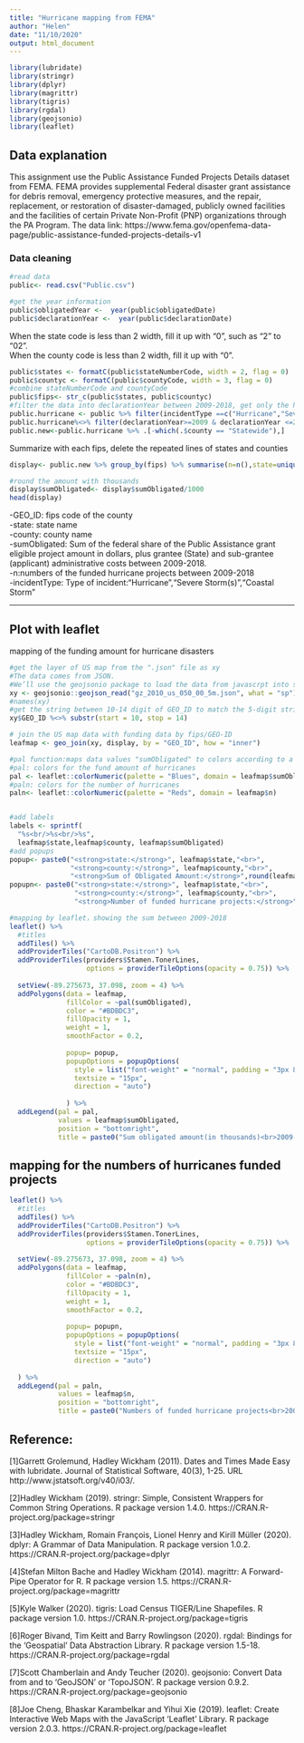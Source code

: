```yaml
---
title: "Hurricane mapping from FEMA"
author: "Helen"
date: "11/10/2020"
output: html_document
---
```


```r
library(lubridate)
library(stringr)
library(dplyr)
library(magrittr)
library(tigris)
library(rgdal)
library(geojsonio)
library(leaflet)
```

## Data explanation
This assignment use the  Public Assistance Funded Projects Details dataset from FEMA.
FEMA provides supplemental Federal disaster grant assistance for debris removal, emergency protective measures, and the repair, replacement, or restoration of disaster-damaged, publicly owned facilities and the facilities of certain Private Non-Profit (PNP) organizations through the PA Program. 
The data link: https://www.fema.gov/openfema-data-page/public-assistance-funded-projects-details-v1


### Data cleaning
```r
#read data
public<- read.csv("Public.csv")

#get the year information
public$obligatedYear <-  year(public$obligatedDate)
public$declarationYear <-  year(public$declarationDate)
```
When the state code is less than 2 width, fill it up with "0", such as "2" to "02".  
When the county code is less than 2 width, fill it up with "0".
```r
public$states <- formatC(public$stateNumberCode, width = 2, flag = 0)
public$countyc <- formatC(public$countyCode, width = 3, flag = 0)
#combine stateNumberCode and countyCode 
public$fips<- str_c(public$states, public$countyc)
#filter the data into declarationYear between 2009-2018, get only the hurricane data
public.hurricane <- public %>% filter(incidentType ==c("Hurricane","Severe Storm(s)","Coastal Storm"))
public.hurricane%<>% filter(declarationYear>=2009 & declarationYear <=2018)
public.new<-public.hurricane %>% .[-which(.$county == "Statewide"),]
```

Summarize with each fips, delete the repeated lines of states and counties
```r
display<- public.new %>% group_by(fips) %>% summarise(n=n(),state=unique(state),county=unique(county),incidentType=unique(incidentType),sumObligated=sum(totalObligated)) %>% rename(GEO_ID = fips)

#round the amount with thousands
display$sumObligated<- display$sumObligated/1000
head(display)
```
-GEO_ID: fips code of the county  
-state: state name  
-county: county name  
-sumObligated: Sum of the federal share of the Public Assistance grant eligible project amount in dollars, plus grantee (State) and sub-grantee (applicant) administrative costs between 2009-2018.  
-n:numbers of the funded hurricane projects between 2009-2018  
-incidentType: Type of incident:"Hurricane","Severe Storm(s)","Coastal Storm"

---------------------
## Plot with leaflet
mapping of the funding amount for hurricane disasters
```r
#get the layer of US map from the ".json" file as xy
#The data comes from JSON.
#We’ll use the geojsonio package to load the data from javascrpt into sp objects, which will let us easily manipulate the geographic features, and their properties, in R.
xy <- geojsonio::geojson_read("gz_2010_us_050_00_5m.json", what = "sp")
#names(xy)
#get the string between 10-14 digit of GEO_ID to match the 5-digit string of "fips" 
xy$GEO_ID %<>% substr(start = 10, stop = 14)

# join the US map data with funding data by fips/GEO-ID
leafmap <- geo_join(xy, display, by = "GEO_ID", how = "inner")

#pal function:maps data values "sumObligated" to colors according to a given palette
#pal: colors for the fund amount of hurricanes
pal <- leaflet::colorNumeric(palette = "Blues", domain = leafmap$sumObligated)
#paln: colors for the number of hurricanes
paln<- leaflet::colorNumeric(palette = "Reds", domain = leafmap$n)


#add labels
labels <- sprintf(
  "%s<br/>%s<br/>%s",
  leafmap$state,leafmap$county, leafmap$sumObligated) 
#add popups
popup<- paste0("<strong>state:</strong>", leafmap$state,"<br>",
               "<strong>county:</strong>", leafmap$county,"<br>",
               "<strong>Sum of Obligated Amount:</strong>",round(leafmap$sumObligated,2),"thousand")
popupn<- paste0("<strong>state:</strong>", leafmap$state,"<br>",
                "<strong>county:</strong>", leafmap$county,"<br>",
                "<strong>Number of funded hurricane projects:</strong>",leafmap$n)

#mapping by leaflet，showing the sum between 2009-2018
leaflet() %>%
  #titles
  addTiles() %>%
  addProviderTiles("CartoDB.Positron") %>%
  addProviderTiles(providers$Stamen.TonerLines,
                   options = providerTileOptions(opacity = 0.75)) %>%
  
  setView(-89.275673, 37.098, zoom = 4) %>%
  addPolygons(data = leafmap, 
              fillColor = ~pal(sumObligated), 
              color = "#BDBDC3",
              fillOpacity = 1, 
              weight = 1, 
              smoothFactor = 0.2,
              
              popup= popup,
              popupOptions = popupOptions(
                style = list("font-weight" = "normal", padding = "3px 8px"),
                textsize = "15px",
                direction = "auto")
              
              ) %>%
  addLegend(pal = pal, 
            values = leafmap$sumObligated, 
            position = "bottomright", 
            title = paste0("Sum obligated amount(in thousands)<br>2009-2018")) 
```
## mapping for the numbers of hurricanes funded projects
```r
leaflet() %>%
  #titles
  addTiles() %>%
  addProviderTiles("CartoDB.Positron") %>%
  addProviderTiles(providers$Stamen.TonerLines,
                   options = providerTileOptions(opacity = 0.75)) %>%
  
  setView(-89.275673, 37.098, zoom = 4) %>%
  addPolygons(data = leafmap, 
              fillColor = ~paln(n), 
              color = "#BDBDC3",
              fillOpacity = 1, 
              weight = 1, 
              smoothFactor = 0.2,
              
              popup= popupn,
              popupOptions = popupOptions(
                style = list("font-weight" = "normal", padding = "3px 8px"),
                textsize = "15px",
                direction = "auto")
              
  ) %>%
  addLegend(pal = paln, 
            values = leafmap$n, 
            position = "bottomright", 
            title = paste0("Numbers of funded hurricane projects<br>2009-2018"))

```

## Reference:
[1]Garrett Grolemund, Hadley Wickham (2011). Dates and Times Made
  Easy with lubridate. Journal of Statistical Software, 40(3),
  1-25. URL http://www.jstatsoft.org/v40/i03/.   

[2]Hadley Wickham (2019). stringr: Simple, Consistent Wrappers
  for Common String Operations. R package version 1.4.0.
  https://CRAN.R-project.org/package=stringr  
  
[3]Hadley Wickham, Romain François, Lionel Henry and Kirill
  Müller (2020). dplyr: A Grammar of Data Manipulation. R
  package version 1.0.2.
  https://CRAN.R-project.org/package=dplyr
  
[4]Stefan Milton Bache and Hadley Wickham (2014). magrittr: A
  Forward-Pipe Operator for R. R package version 1.5.
  https://CRAN.R-project.org/package=magrittr
  
[5]Kyle Walker (2020). tigris: Load Census TIGER/Line Shapefiles.
  R package version 1.0.
  https://CRAN.R-project.org/package=tigris
  
[6]Roger Bivand, Tim Keitt and Barry Rowlingson (2020). rgdal:
  Bindings for the 'Geospatial' Data Abstraction Library. R
  package version 1.5-18.
  https://CRAN.R-project.org/package=rgdal
  
[7]Scott Chamberlain and Andy Teucher (2020). geojsonio: Convert
  Data from and to 'GeoJSON' or 'TopoJSON'. R package version
  0.9.2. https://CRAN.R-project.org/package=geojsonio
  
[8]Joe Cheng, Bhaskar Karambelkar and Yihui Xie (2019). leaflet:
  Create Interactive Web Maps with the JavaScript 'Leaflet'
  Library. R package version 2.0.3.
  https://CRAN.R-project.org/package=leaflet
  